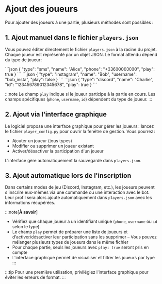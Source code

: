 
# Ajout des joueurs

Pour ajouter des joueurs à une partie, plusieurs méthodes sont possibles :

## 1. Ajout manuel dans le fichier `players.json`

Vous pouvez éditer directement le fichier `players.json` à la racine du projet. Chaque joueur est représenté par un objet JSON. Le format attendu dépend du type de joueur :

<Tabs>
    <TabItem value="whatsapp" label="WhatsApp/SMS" default>
        ```json
        {
            "type": "sms",
            "name": "Alice",
            "phone": "+33600000000",
            "play": true
        }
        ```
    </TabItem>
    <TabItem value="instagram" label="Instagram">
        ```json
        {
            "type": "instagram",
            "name": "Bob",
            "username": "bob_insta",
            "play": false
        }
        ```
    </TabItem>
    <TabItem value="discord" label="Discord">
        ```json
        {
            "type": "discord",
            "name": "Charlie",
            "id": "123456789012345678",
            "play": true
        }
        ```
    </TabItem>
</Tabs>

:::note
Le champ `play` indique si le joueur participe à la partie en cours. Les champs spécifiques (`phone`, `username`, `id`) dépendent du type de joueur.
:::

## 2. Ajout via l'interface graphique

Le logiciel propose une interface graphique pour gérer les joueurs : lancez le fichier `player_config.py` pour ouvrir la fenêtre de gestion. Vous pourrez :
- Ajouter un joueur (tous types)
- Modifier ou supprimer un joueur existant
- Activer/désactiver la participation d'un joueur

L'interface gère automatiquement la sauvegarde dans `players.json`.

## 3. Ajout automatique lors de l'inscription

Dans certains modes de jeu (Discord, Instagram, etc.), les joueurs peuvent s'inscrire eux-mêmes via une commande ou une interaction avec le bot. Leur profil sera alors ajouté automatiquement dans `players.json` avec les informations récupérées.

:::note[**À savoir**]
- Vérifiez que chaque joueur a un identifiant unique (`phone`, `username` ou `id` selon le type).
- Le champ `play` permet de préparer une liste de joueurs et d'activer/désactiver leur participation sans les supprimer
– Vous pouvez mélanger plusieurs types de joueurs dans le même fichier
- Pour chaque partie, seuls les joueurs avec `play: true` seront pris en compte
- L'interface graphique permet de visualiser et filtrer les joueurs par type
:::

:::tip
Pour une première utilisation, privilégiez l'interface graphique pour éviter les erreurs de format.
:::

